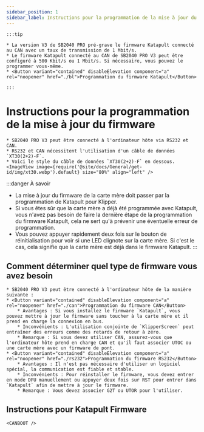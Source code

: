 ```yaml
---
sidebar_position: 1
sidebar_label: Instructions pour la programmation de la mise à jour du firmware
---
```





    :::tip

    * La version V3 de SB2040 PRO pré-grave le firmware Katapult connecté au CAN avec un taux de transmission de 1 Mbit/s.
    * Le firmware Katapult connecté au CAN de SB2040 PRO V3 peut être configuré à 500 Kbit/s ou 1 Mbit/s. Si nécessaire, vous pouvez le programmer vous-même.
    * <Button variant="contained" disableElevation component="a" rel="noopener" href="./bl">Programmation du firmware Katapult</Button>

    :::

# Instructions pour la programmation de la mise à jour du firmware

    * SB2040 PRO V3 peut être connecté à l'ordinateur hôte via RS232 et CAN.
    * RS232 et CAN nécessitent l'utilisation d'un câble de données `XT30(2+2)-F`.
    * Voici le style du câble de données `XT30(2+2)-F` en dessous.
    <ImageView image={require('@site/docs/General/get-id/img/xt30.webp').default} size="80%" align="left" />

:::danger À savoir
* La mise à jour du firmware de la carte mère doit passer par la programmation de Katapult pour Klipper.
* Si vous êtes sûr que la carte mère a déjà été programmée avec Katapult, vous n'avez pas besoin de faire la dernière étape de la programmation du firmware Katapult, cela ne sert qu'à prévenir une éventuelle erreur de programmation.
* Vous pouvez appuyer rapidement deux fois sur le bouton de réinitialisation pour voir si une LED clignote sur la carte mère. Si c'est le cas, cela signifie que la carte mère est déjà dans le firmware Katapult.
:::

## Comment déterminer quel type de firmware vous avez besoin

    * SB2040 PRO V3 peut être connecté à l'ordinateur hôte de la manière suivante :
    * <Button variant="contained" disableElevation component="a" rel="noopener" href="./can">Programmation du firmware CAN</Button>
        * Avantages : Si vous installez le firmware `Katapult`, vous pouvez mettre à jour le firmware sans toucher à la carte mère et il prend en charge la connexion en bus.
        * Inconvénients : L'utilisation conjointe de `KlipperScreen` peut entraîner des erreurs comme des retards de retour à zéro.
        * Remarque : Si vous devez utiliser CAN, assurez-vous que l'ordinateur hôte prend en charge CAN et qu'il faut associer UTOC ou une carte mère avec un firmware de pont.
    * <Button variant="contained" disableElevation component="a" rel="noopener" href="./rs232">Programmation du firmware RS232</Button>
        * Avantages : Il n'est pas nécessaire d'utiliser un logiciel spécial, la communication est fiable et stable.
        * Inconvénients : Pour réinstaller le firmware, vous devez entrer en mode DFU manuellement ou appuyer deux fois sur RST pour entrer dans `Katapult` afin de mettre à jour le firmware.
        * Remarque : Vous devez associer G2T ou UTOR pour l'utiliser.

## Instructions pour Katapult Firmware

    
    <CANBOOT />

